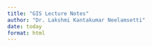 ```yaml
---
title: "GIS Lecture Notes"
author: "Dr. Lakshmi Kantakumar Neelamsetti"
date: today
format: html
---
```

